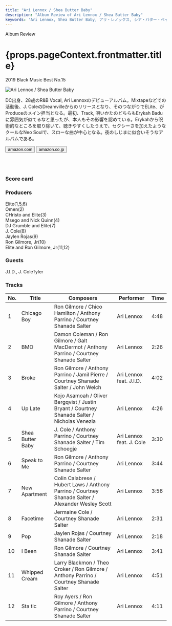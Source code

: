 ```yaml
---
title: "Ari Lennox / Shea Butter Baby"
description: "Album Review of Ari Lennox / Shea Butter Baby"
keywords: 'Ari Lennox, Shea Butter Baby, アリ・レノックス, シア・バター・ベイビー'
---
```




<p className="largeP">Album Review</p>
<h1 className="h1--no--margin">{props.pageContext.frontmatter.title}</h1>
<p className="largeP"><Link to="/best50/2019/">2019 Black Music Best No.15</Link></p>

<Row  className="image-card-group">
	<Column colMd={"4"} colLg={"4"} noGutterMdLeft="">
       <ImageCard>

![Ari Lennox / Shea Butter Baby](../../images/cd/arilennox1L.jpg) 

</ImageCard>
	</Column>
	<Column colMd={"4"} colLg={"8"} noGutterMdLeft="">
	<p>
	DC出身、28歳のR&amp;B Vocal, Ari Lennoxのデビューアルバム。Mixtapeなどでの活動後、J. ColeのDreamvilleからのリリースとなり、そのつながりでELite、がProduceのメイン担当となる。最初、Track, 唄いかたのどちらもErykah Baduに雰囲気が似てるなと思ったが、本人もその影響を認めている。Erykahから呪術的なところを取り除いて、聴きやすくしたうえで、セクシーさを加えたようなクールなNeo Soulで、スローな曲が中心となる。夜のしじまに似合いそうなアルバムである。
	</p>
  <div>
	  <Button href="https://amzn.to/2ZSKjRH" kind="primary" size="small" renderIcon={ArrowUpRight24}>
      amazon.com
    </Button>
     <Button href="https://amzn.to/3gDKgz8" kind="secondary" size="small" renderIcon={ArrowUpRight24}>
      amazon.co.jp
    </Button>
	</div>
	<a style="display:inline-block;overflow:hidden;background:url(https://linkmaker.itunes.apple.com/ja-jp/lockup.svg?releaseDate=2019-05-07&kind=album&bubble=apple_music&style=mono-black) no-repeat;width:180px;height:45px;" href="https://geo.music.apple.com/jp/album/shea-butter-baby/1462482035?mt=1&app=music&ls=1&at=11lcug"></a>
	<a style="display:inline-block;overflow:hidden;background:url(https://linkmaker.itunes.apple.com/ja-jp/badge-lrg.svg?releaseDate=2019-05-07T00:00:00Z&kind=album&bubble=itunes_music) no-repeat;width:140px;height:45px;" href="https://geo.music.apple.com/jp/album/shea-butter-baby/1462482035?app=itunes&at=11lcug"></a>
	</Column>
</Row>
<Row >
  <Column colMd={"4"} colLg={"4"} noGutterMdLeft="">
    <div>
      <h3>Score card</h3>
	    <SliderJS1 value="5" />
      <SliderJS2 value="2" />
	    <SliderJS3 value="1" />
      <SliderJS4 value="8" />
    </div>
  </Column>
  <Column colMd={"4"} colLg={"8"} noGutterMdLeft="">
    <div>
      <h3>Producers</h3>
      <p>
      Elite(1,5,6)
      <br/>Omen(2)
      <br/>CHristo and Elite(3)
      <br/>Msego and Nick Quinn(4)
      <br/>DJ Grumble and Elite(7)
      <br/>J. Cole(8)
      <br/>Jaylen Rojas(9)
      <br/>Ron Gilmore, Jr(10)
      <br/>Elite and Ron Gilmore, Jr(11,12)
      </p>
      <h3>Guests</h3>
      <p>
        J.I.D., J. ColeTyler
      </p>
    </div>
  </Column>
</Row>

<h3>Tracks</h3>

|No.  | Title		         | Composers		                                                                                      |	Performer	               | Time	|
| --- |	---------------- | -------------------------------------------------------------------------------------------------- |	------------------------ |------|
| 1	  |	Chicago Boy	     | Ron Gilmore / Chico Hamilton / Anthony Parrino / Courtney Shanade Salter	                          |	Ari Lennox          	   | 4:48	|
| 2	  |	BMO	             | Damon Coleman / Ron Gilmore / Galt MacDermot / Anthony Parrino / Courtney Shanade Salter	          |	Ari Lennox          	   | 2:26	|
| 3	  |	Broke	           | Ron Gilmore / Anthony Parrino / Jamil Pierre / Courtney Shanade Salter / John Welch	              |	Ari Lennox feat. J.I.D.	 | 4:02	|
| 4	  |	Up Late	         | Kojo Asamoah / Oliver Bergqvist / Justin Bryant / Courtney Shanade Salter / Nicholas Venezia	      |	Ari Lennox	             | 4:26	|
| 5	  |	Shea Butter Baby | J. Cole / Anthony Parrino / Courtney Shanade Salter / Tim Schoegje	                                |	Ari Lennox feat. J. Cole | 3:30	|
| 6	  |	Speak to Me	     | Ron Gilmore / Anthony Parrino / Courtney Shanade Salter	                                          |	Ari Lennox	             | 3:44	|
| 7	  |	New Apartment	   | Colin Calabrese / Hubert Laws / Anthony Parrino / Courtney Shanade Salter / Alexander Wesley Scott |	Ari Lennox	             | 3:56	|
| 8	  |	Facetime	       | Jermaine Cole / Courtney Shanade Salter	                                                          |	Ari Lennox	             | 2:31	|
| 9	  |	Pop	             | Jaylen Rojas / Courtney Shanade Salter	                                                            |	Ari Lennox	             | 2:18	|
| 10  |	I Been	         | Ron Gilmore / Courtney Shanade Salter	                                                            |	Ari Lennox	             | 3:41	|
| 11  |	Whipped Cream	   | Larry Blackmon / Theo Croker / Ron Gilmore / Anthony Parrino / Courtney Shanade Salter	            |	Ari Lennox	             | 4:51	|
| 12  |	Sta tic	         | Roy Ayers / Ron Gilmore / Anthony Parrino / Courtney Shanade Salter	                              |	Ari Lennox	             | 4:11	|
